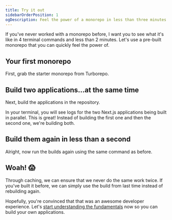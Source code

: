```yaml
---
title: Try it out
sidebarOrderPosition: 1
ogDescription: Feel the power of a monorepo in less than three minutes
---
```


If you've never worked with a monorepo before, I want you to see what it's like in 4 terminal commands and less than 2 minutes. Let's use a pre-built monorepo that you can quickly feel the power of.

## Your first monorepo

First, grab the starter monorepo from Turborepo.

## Build two applications...at the same time

Next, build the applications in the repository.

In your terminal, you will see logs for the two Next.js applications being built in parallel. This is great! Instead of building the first one and then the second one, we're building both.

## Build them again in less than a second

Alright, now run the builds again using the same command as before.

## Woah! 😱

Through caching, we can ensure that we never do the same work twice. If you've built it before, we can simply use the build from last time instead of rebuilding again.

Hopefully, you're convinced that that was an awesome developer experience. Let's [start understanding the fundamentals](/monorepos/basics) now so you can build your own applications.
